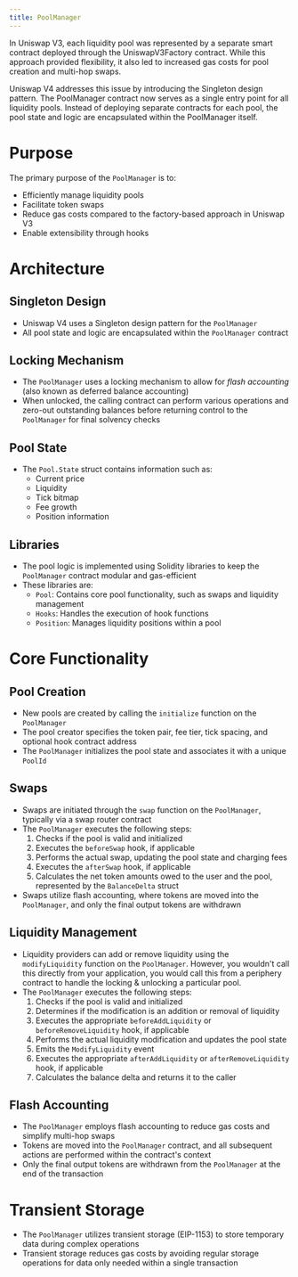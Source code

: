 ```yaml
---
title: PoolManager
---
```


In Uniswap V3, each liquidity pool was represented by a separate smart contract deployed through the UniswapV3Factory contract. While this approach provided flexibility, it also led to increased gas costs for pool creation and multi-hop swaps.

Uniswap V4 addresses this issue by introducing the Singleton design pattern. The PoolManager contract now serves as a single entry point for all liquidity pools. Instead of deploying separate contracts for each pool, the pool state and logic are encapsulated within the PoolManager itself.

# Purpose

The primary purpose of the `PoolManager` is to:

- Efficiently manage liquidity pools
- Facilitate token swaps
- Reduce gas costs compared to the factory-based approach in Uniswap V3
- Enable extensibility through hooks

# Architecture

## Singleton Design

- Uniswap V4 uses a Singleton design pattern for the `PoolManager`
- All pool state and logic are encapsulated within the `PoolManager` contract

## Locking Mechanism

- The `PoolManager` uses a locking mechanism to allow for _flash accounting_ (also known as deferred balance accounting)
- When unlocked, the calling contract can perform various operations and zero-out outstanding balances before returning control to the `PoolManager` for final solvency checks

## Pool State

- The `Pool.State` struct contains information such as:
    - Current price
    - Liquidity
    - Tick bitmap
    - Fee growth
    - Position information

## Libraries

- The pool logic is implemented using Solidity libraries to keep the `PoolManager` contract modular and gas-efficient
- These libraries are:
    - `Pool`: Contains core pool functionality, such as swaps and liquidity management
    - `Hooks`: Handles the execution of hook functions
    - `Position`: Manages liquidity positions within a pool

# Core Functionality

## Pool Creation

- New pools are created by calling the `initialize` function on the `PoolManager`
- The pool creator specifies the token pair, fee tier, tick spacing, and optional hook contract address
- The `PoolManager` initializes the pool state and associates it with a unique `PoolId`

## Swaps

- Swaps are initiated through the `swap` function on the `PoolManager`, typically via a swap router contract
- The `PoolManager` executes the following steps:
    1. Checks if the pool is valid and initialized
    2. Executes the `beforeSwap` hook, if applicable
    3. Performs the actual swap, updating the pool state and charging fees
    4. Executes the `afterSwap` hook, if applicable
    5. Calculates the net token amounts owed to the user and the pool, represented by the `BalanceDelta` struct
- Swaps utilize flash accounting, where tokens are moved into the `PoolManager`, and only the final output tokens are withdrawn

## Liquidity Management

- Liquidity providers can add or remove liquidity using the `modifyLiquidity` function on the `PoolManager`. However, you wouldn't call this directly from your application, you would call this from a periphery contract to handle the locking & unlocking a particular pool. 
- The `PoolManager` executes the following steps:
    1. Checks if the pool is valid and initialized
    2. Determines if the modification is an addition or removal of liquidity
    3. Executes the appropriate `beforeAddLiquidity` or `beforeRemoveLiquidity` hook, if applicable
    4. Performs the actual liquidity modification and updates the pool state
    5. Emits the `ModifyLiquidity` event
    6. Executes the appropriate `afterAddLiquidity` or `afterRemoveLiquidity` hook, if applicable
    7. Calculates the balance delta and returns it to the caller

## Flash Accounting

- The `PoolManager` employs flash accounting to reduce gas costs and simplify multi-hop swaps
- Tokens are moved into the `PoolManager` contract, and all subsequent actions are performed within the contract's context
- Only the final output tokens are withdrawn from the `PoolManager` at the end of the transaction

# Transient Storage

- The `PoolManager` utilizes transient storage (EIP-1153) to store temporary data during complex operations
- Transient storage reduces gas costs by avoiding regular storage operations for data only needed within a single transaction